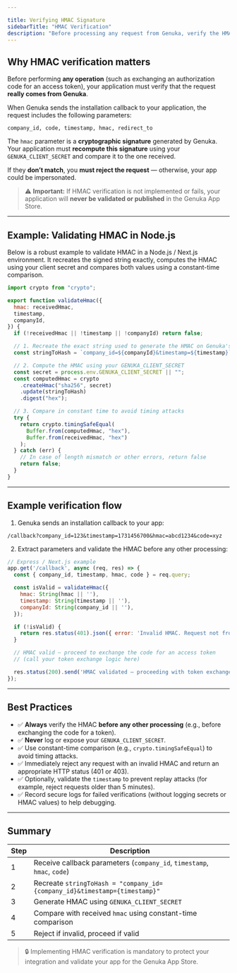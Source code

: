 ```yaml
---

title: Verifying HMAC Signature
sidebarTitle: "HMAC Verification"
description: "Before processing any request from Genuka, verify the HMAC signature to ensure authenticity and security."
---
```




## Why HMAC verification matters

Before performing **any operation** (such as exchanging an authorization code for an access token), your application must verify that the request **really comes from Genuka**.

When Genuka sends the installation callback to your application, the request includes the following parameters:

```
company_id, code, timestamp, hmac, redirect_to
```

The `hmac` parameter is a **cryptographic signature** generated by Genuka. Your application must **recompute this signature** using your `GENUKA_CLIENT_SECRET` and compare it to the one received.

If they **don’t match**, you **must reject the request** — otherwise, your app could be impersonated.

> ⚠️ **Important:**
> If HMAC verification is not implemented or fails, your application will **never be validated or published** in the Genuka App Store.

---

## Example: Validating HMAC in Node.js

Below is a robust example to validate HMAC in a Node.js / Next.js environment. It recreates the signed string exactly, computes the HMAC using your client secret and compares both values using a constant-time comparison.

```javascript
import crypto from "crypto";

export function validateHmac({
  hmac: receivedHmac,
  timestamp,
  companyId,
}) {
  if (!receivedHmac || !timestamp || !companyId) return false;

  // 1. Recreate the exact string used to generate the HMAC on Genuka's side
  const stringToHash = `company_id=${companyId}&timestamp=${timestamp}`;

  // 2. Compute the HMAC using your GENUKA_CLIENT_SECRET
  const secret = process.env.GENUKA_CLIENT_SECRET || "";
  const computedHmac = crypto
    .createHmac("sha256", secret)
    .update(stringToHash)
    .digest("hex");

  // 3. Compare in constant time to avoid timing attacks
  try {
    return crypto.timingSafeEqual(
      Buffer.from(computedHmac, "hex"),
      Buffer.from(receivedHmac, "hex")
    );
  } catch (err) {
    // In case of length mismatch or other errors, return false
    return false;
  }
}
```

---

## Example verification flow

1. Genuka sends an installation callback to your app:

```
/callback?company_id=123&timestamp=1731456700&hmac=abcd1234&code=xyz
```

2. Extract parameters and validate the HMAC before any other processing:

```javascript
// Express / Next.js example
app.get('/callback', async (req, res) => {
  const { company_id, timestamp, hmac, code } = req.query;

  const isValid = validateHmac({
    hmac: String(hmac || ''),
    timestamp: String(timestamp || ''),
    companyId: String(company_id || ''),
  });

  if (!isValid) {
    return res.status(401).json({ error: 'Invalid HMAC. Request not from Genuka.' });
  }

  // HMAC valid — proceed to exchange the code for an access token
  // (call your token exchange logic here)

  res.status(200).send('HMAC validated — proceeding with token exchange');
});
```

---

## Best Practices

* ✅ **Always** verify the HMAC **before any other processing** (e.g., before exchanging the code for a token).
* ✅ **Never** log or expose your `GENUKA_CLIENT_SECRET`.
* ✅ Use constant-time comparison (e.g., `crypto.timingSafeEqual`) to avoid timing attacks.
* ✅ Immediately reject any request with an invalid HMAC and return an appropriate HTTP status (401 or 403).
* ✅ Optionally, validate the `timestamp` to prevent replay attacks (for example, reject requests older than 5 minutes).
* ✅ Record secure logs for failed verifications (without logging secrets or HMAC values) to help debugging.

---

## Summary

| Step | Description                                                               |
| ---- | ------------------------------------------------------------------------- |
| 1    | Receive callback parameters (`company_id`, `timestamp`, `hmac`, `code`)   |
| 2    | Recreate `stringToHash = "company_id={company_id}&timestamp={timestamp}"` |
| 3    | Generate HMAC using `GENUKA_CLIENT_SECRET`                                |
| 4    | Compare with received `hmac` using constant-time comparison               |
| 5    | Reject if invalid, proceed if valid                                       |

> 🔒 Implementing HMAC verification is mandatory to protect your integration and validate your app for the Genuka App Store.

